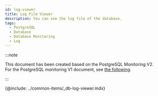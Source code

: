 ```yaml
---
id: log-viewer
title: Log File Viewer
description: You can see the log file of the database.
tags:
  - PostgreSQL
  - Database
  - Database Monitoring
  - Log
---
```


:::note

This document has been created based on the PostgreSQL Monitoring V2. For the PostgreSQL monitoring V1 document, see [the following](../postgresql-v1/log-viewer).

:::

{@include: ../common-items/_db-log-viewer.mdx}
